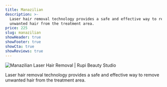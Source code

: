 ```yaml
---
title: Manazilian
description: >-
  Laser hair removal technology provides a safe and effective way to remove
  unwanted hair from the treatment area.
price: 225
slug: manazilian
showHeader: true
showFooter: true
showCta: true
showReviews: true
---
```


![Manazilian Laser Hair Removal | Rupi Beauty Studio](/uploads/services/laser-hair-removal.webp 'Manazilian Laser Hair Removal  | Rupi Beauty Studio')

Laser hair removal technology provides a safe and effective way to remove unwanted hair from the treatment area.

